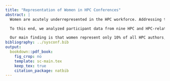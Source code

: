 ```yaml
---
title: "Representation of Women in HPC Conferences"
abstract: |
  Women are acutely underrepresented in the HPC workforce. Addressing this gap requires accurate metrics on the representation of women and its associated factors. The goal of this paper is to provide current, broad, and reproducible data on this gender gap. Specifically, this study provides in-depth statistics on women's representation in HPC conferences, especially for authors of peer-reviewed papers, who serve as the keystone for future advances in the field.

  To this end, we analyzed participant data from nine HPC and HPC-related peer-reviewed conferences. In addition to gender distributions, we looked at post-publication citation statistics of the papers and authors' research experience, country, and work sector.

  Our main finding is that women represent only 10% of all HPC authors, with large geographical variations and small variations by sector. Representation is particularly low at higher experience levels. This 10% ratio is lower than even the 20--30% ratio in all computer science.
bibliography: ../sysconf.bib
output:
  bookdown::pdf_book:
    fig_crop: no
    template: sc-main.tex
    keep_tex: true
    citation_package: natbib
---
```




